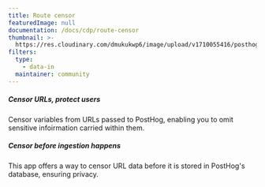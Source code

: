 ```yaml
---
title: Route censor
featuredImage: null
documentation: /docs/cdp/route-censor
thumbnail: >-
  https://res.cloudinary.com/dmukukwp6/image/upload/v1710055416/posthog.com/contents/cdp/thumbnails/censor-app.png
filters:
  type:
    - data-in
  maintainer: community
---
```


<Section
    divider={false}
    title="Accept a list of React Router routes, and censor variables from those routes."
    size="full"
    cols={2}
>
    <div>
        <h5>Censor URLs, protect users</h5>
        <p>Censor variables from URLs passed to PostHog, enabling you to omit sensitive infoirmation carried within them.</p>
    </div>
    <div>
        <h5>Censor before ingestion happens</h5>
        <p>This app offers a way to censor URL data before it is stored in PostHog's database, ensuring privacy.</p>
    </div>
</Section>

<TutorialsSlider topic="route-censor" />

<Documentation />
